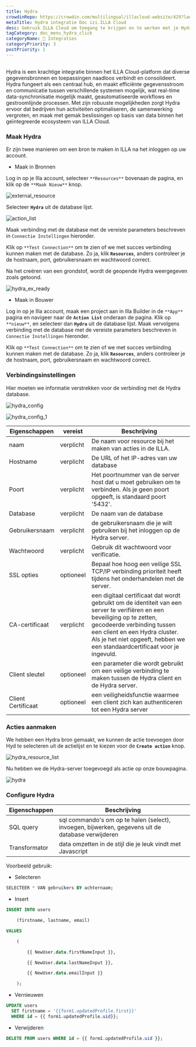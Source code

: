 ```yaml
---
title: Hydra
crowdinRepo: https://crowdin.com/multilingual/illacloud-website/429?languages=nl&filter=basic&value=0
metaTitle: Hydra integratie Doc izi.ILLA Cloud
desc: Gebruik ILLA Cloud om toegang te krijgen en te werken met je Hydra-gegevens. Maak apps die gegevens kunnen opzoeken, bewerken en weergeven.
tagCategory: doc_menu_hydra_click
categoryName: 🔨 Integraties
categoryPriority: 3
postPriority: 1
---
```


## <h2 hidden>Wat is Hydra?</h2>

Hydra is een krachtige integratie binnen het ILLA Cloud-platform dat diverse gegevensbronnen en toepassingen naadloos verbindt en consolideert. Hydra fungeert als een centraal hub, en maakt efficiënte gegevensstroom en communicatie tussen verschillende systemen mogelijk, wat real-time data-synchronisatie mogelijk maakt, geautomatiseerde workflows en gestroomlijnde processen. Met zijn robuuste mogelijkheden zorgt Hydra ervoor dat bedrijven hun activiteiten optimaliseren, de samenwerking vergroten, en maak met gemak beslissingen op basis van data binnen het geïntegreerde ecosysteem van ILLA Cloud.

### Maak Hydra

Er zijn twee manieren om een bron te maken in ILLA na het inloggen op uw account.

-   Maak in Bronnen

Log in op je Illa account, selecteer `**Resources**` bovenaan de pagina, en klik op de `**Maak Nieuw**` knop.

![external_resource](https://cdn.illacloud.com/official-website/img/docs/external_resource.png)

Selecteer **`Hydra`** uit de database lijst.

![action_list](https://cdn.illacloud.com/official-website/img/docs/action_list.png)

Maak verbinding met de database met de vereiste parameters beschreven in `Connectie Instellingen` hieronder.

Klik op `**Test Connection**` om te zien of we met succes verbinding kunnen maken met de database. Zo ja, klik **`Resources`**, anders controleer je de hostnaam, port, gebruikersnaam en wachtwoord correct.

Na het creëren van een grondstof, wordt de geopende Hydra weergegeven zoals getoond.

![hydra_ex_ready](https://cdn.illacloud.com/official-website/img/official-site/intergration/hydra_ex_ready.jpeg)

-   Maak in Bouwer

Log in op je Illa account, maak een project aan in Illa Builder in de `**App**` pagina en navigeer naar de **`Action List`** onderaan de pagina. Klik op `**nieuw**`, en selecteer dan **`Hydra`** uit de database lijst. Maak vervolgens verbinding met de database met de vereiste parameters beschreven in `Connectie Instellingen` hieronder.

Klik op `**Test Connection**` om te zien of we met succes verbinding kunnen maken met de database. Zo ja, klik **`Resources`**, anders controleer je de hostnaam, port, gebruikersnaam en wachtwoord correct.

### Verbindingsinstellingen

Hier moeten we informatie verstrekken voor de verbinding met de Hydra database.

![hydra_config](https://cdn.illacloud.com/official-website/img/official-site/intergration/hydra_config.jpeg)

![hydra_config_1](https://cdn.illacloud.com/official-website/img/official-site/intergration/hydra_config_1.jpeg)

| Eigenschappen            | vereist   | Beschrijving                                                                                                                                                                                                                                                           |
| ------------------------ | --------- | ---------------------------------------------------------------------------------------------------------------------------------------------------------------------------------------------------------------------------------------------------------------------- |
| naam                     | verplicht | De naam voor resource bij het maken van acties in de ILLA.                                                                                                                                                                                                             |
| Hostname                 | verplicht | De URL of het IP-adres van uw database                                                                                                                                                                                                                                 |
| Poort                    | verplicht | Het poortnummer van de server host dat u moet gebruiken om te verbinden. Als je geen poort opgeeft, is standaard poort '5432'.                                                                                                                                         |
| Database                 | verplicht | De naam van de database                                                                                                                                                                                                                                                |
| Gebruikersnaam           | verplicht | de gebruikersnaam die je wilt gebruiken bij het inloggen op de Hydra server.                                                                                                                                                                                           |
| Wachtwoord               | verplicht | Gebruik dit wachtwoord voor verificatie.                                                                                                                                                                                                                               |
| SSL opties               | optioneel | Bepaal hoe hoog een veilige SSL TCP/IP verbinding prioriteit heeft tijdens het onderhandelen met de server.                                                                                                                                                            |
| CA-certificaat           | verplicht | een digitaal certificaat dat wordt gebruikt om de identiteit van een server te verifiëren en een beveiliging op te zetten, gecodeerde verbinding tussen een client en een Hydra cluster. Als je het niet opgeeft, hebben we een standaardcertificaat voor je ingevuld. |
| Client sleutel           | optioneel | een parameter die wordt gebruikt om een veilige verbinding te maken tussen de Hydra client en de Hydra server.                                                                                                                                                         |
| Client Certificaat       | optioneel | een veiligheidsfunctie waarmee een client zich kan authenticeren tot een Hydra server                                                                                                                                                                                  |

### Acties aanmaken

We hebben een Hydra bron gemaakt, we kunnen de actie toevoegen door Hyd te selecteren uit de actielijst en te kiezen voor de **`Create action`** knop.

![hydra_resource_list](https://cdn.illacloud.com/official-website/img/official-site/intergration/hydra_resource_list.jpeg)

Nu hebben we de Hydra-server toegevoegd als actie op onze bouwpagina.

![hydra](https://cdn.illacloud.com/official-website/img/official-site/intergration/hydra.jpeg)

### Configure Hydra

| Eigenschappen  | Beschrijving                                                                                      |
| -------------- | ------------------------------------------------------------------------------------------------- |
| SQL query      | sql commando's om op te halen (select), invoegen, bijwerken, gegevens uit de database verwijderen |
| Transformator  | data omzetten in de stijl die je leuk vindt met Javascript                                        |

Voorbeeld gebruik:

-   Selecteren

```sql
SELECTEER * VAN gebruikers BY achternaam;
```

-   Insert

```sql
INSERT INTO users

	(firstname, lastname, email)

VALUES

	(

		{{ NewUser.data.firstNameInput }},

		{{ NewUser.data.lastNameInput }},

		{{ NewUser.data.emailInput }}

	);
```

-   Vernieuwen

```sql
UPDATE users
  SET firstname = '{{form1.updatedProfile.first}}'
  WHERE id = {{ form1.updatedProfile.uid}};
```

-   Verwijderen

```sql
DELETE FROM users WHERE id = {{ form1.updatedProfile.uid }};
```

